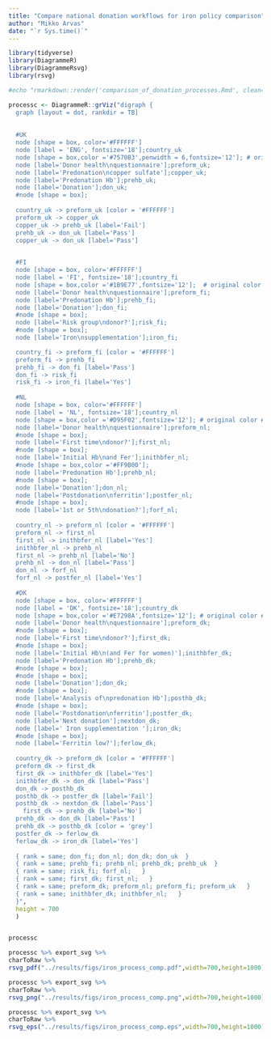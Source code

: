 ```yaml
---
title: "Compare national donation workflows for iron policy comparison"
author: "Mikko Arvas"
date: "`r Sys.time()`"
---
```


```r
library(tidyverse)
library(DiagrammeR)
library(DiagrammeRsvg)
library(rsvg)

#echo "rmarkdown::render('comparison_of_donation_processes.Rmd', clean=TRUE,output_format='pdf_document',output_file='../results/comparison_of_donation_processes.pdf')" | R --slave
```


```r
processc <- DiagrammeR::grViz("digraph {
  graph [layout = dot, rankdir = TB]
  
  
  #UK
  node [shape = box, color='#FFFFFF']
  node [label = 'ENG', fontsize='18'];country_uk
  node [shape = box,color ='#7570B3',penwidth = 6,fontsize='12']; # original color #012169 -> changed to #7570B3 
  node [label='Donor health\nquestionnaire'];preform_uk;
  node [label='Predonation\ncopper sulfate'];copper_uk;
  node [label='Predonation Hb'];prehb_uk;
  node [label='Donation'];don_uk;
  #node [shape = box]; 
  
  country_uk -> preform_uk [color = '#FFFFFF'] 
  preform_uk -> copper_uk 
  copper_uk -> prehb_uk [label='Fail'] 
  prehb_uk -> don_uk [label='Pass']
  copper_uk -> don_uk [label='Pass']

  
  #FI
  node [shape = box, color='#FFFFFF']
  node [label = 'FI', fontsize='18'];country_fi
  node [shape = box,color ='#1B9E77',fontsize='12'];  # original color #228b22 -> changed to #1B9E77 
  node [label='Donor health\nquestionnaire'];preform_fi;
  node [label='Predonation Hb'];prehb_fi;
  node [label='Donation'];don_fi;
  #node [shape = box]; 
  node [label='Risk group\ndonor?'];risk_fi;
  #node [shape = box]; 
  node [label='Iron\nsupplementation'];iron_fi;

  country_fi -> preform_fi [color = '#FFFFFF'] 
  preform_fi -> prehb_fi
  prehb_fi -> don_fi [label='Pass']
  don_fi -> risk_fi
  risk_fi -> iron_fi [label='Yes']
  
  #NL
  node [shape = box, color='#FFFFFF']
  node [label = 'NL', fontsize='18'];country_nl
  node [shape = box,color ='#D95F02',fontsize='12']; # original color #FF9B00 -> changed to #D95F02
  node [label='Donor health\nquestionnaire'];preform_nl;
  #node [shape = box]; 
  node [label='First time\ndonor?'];first_nl;
  #node [shape = box]; 
  node [label='Initial Hb\nand Fer'];inithbfer_nl;
  #node [shape = box,color ='#FF9B00']; 
  node [label='Predonation Hb'];prehb_nl;
  #node [shape = box];
  node [label='Donation'];don_nl;
  node [label='Postdonation\nferritin'];postfer_nl;
  #node [shape = box]; 
  node [label='1st or 5th\ndonation?'];forf_nl;
  
  country_nl -> preform_nl [color = '#FFFFFF'] 
  preform_nl -> first_nl
  first_nl -> inithbfer_nl [label='Yes']
  inithbfer_nl -> prehb_nl
  first_nl -> prehb_nl [label='No']
  prehb_nl -> don_nl [label='Pass']
  don_nl -> forf_nl
  forf_nl -> postfer_nl [label='Yes']
  
  #DK
  node [shape = box, color='#FFFFFF']
  node [label = 'DK', fontsize='18'];country_dk
  node [shape = box,color ='#E7298A',fontsize='12']; # original color #DA291C -> changed to #E7298A
  node [label='Donor health\nquestionnaire'];preform_dk;
  #node [shape = box]; 
  node [label='First time\ndonor?'];first_dk;
  #node [shape = box]; 
  node [label='Initial Hb\n(and Fer for women)'];inithbfer_dk;
  node [label='Predonation Hb'];prehb_dk;
  #node [shape = box];
  #node [shape = box]; 
  node [label='Donation'];don_dk;
  #node [shape = box]; 
  node [label='Analysis of\npredonation Hb'];posthb_dk;
  #node [shape = box];
  node [label='Postdonation\nferritin'];postfer_dk;
  node [label='Next donation'];nextdon_dk;
  node [label=' Iron supplementation '];iron_dk;
  #node [shape = box]; 
  node [label='Ferritin low?'];ferlow_dk;
    
  country_dk -> preform_dk [color = '#FFFFFF'] 
  preform_dk -> first_dk
  first_dk -> inithbfer_dk [label='Yes']
  inithbfer_dk -> don_dk [label='Pass']
  don_dk -> posthb_dk
  posthb_dk -> postfer_dk [label='Fail']
  posthb_dk -> nextdon_dk [label='Pass']
    first_dk -> prehb_dk [label='No']
  prehb_dk -> don_dk [label='Pass']
  prehb_dk -> posthb_dk [color = 'grey']
  postfer_dk -> ferlow_dk 
  ferlow_dk -> iron_dk [label='Yes']
  
  { rank = same; don_fi; don_nl; don_dk; don_uk  }
  { rank = same; prehb_fi; prehb_nl; prehb_dk; prehb_uk  }
  { rank = same; risk_fi; forf_nl;   }
  { rank = same; first_dk; first_nl;   }
  { rank = same; preform_dk; preform_nl; preform_fi; preform_uk   }
  { rank = same; inithbfer_dk; inithbfer_nl;   }
  }",
  height = 700
  )


processc
```


```r
processc %>% export_svg %>%
charToRaw %>%
rsvg_pdf("../results/figs/iron_process_comp.pdf",width=700,height=1000)
```


```r
processc %>% export_svg %>%
charToRaw %>%
rsvg_png("../results/figs/iron_process_comp.png",width=700,height=1000)
```

```r
processc %>% export_svg %>%
charToRaw %>%
rsvg_eps("../results/figs/iron_process_comp.eps",width=700,height=1000)
```
